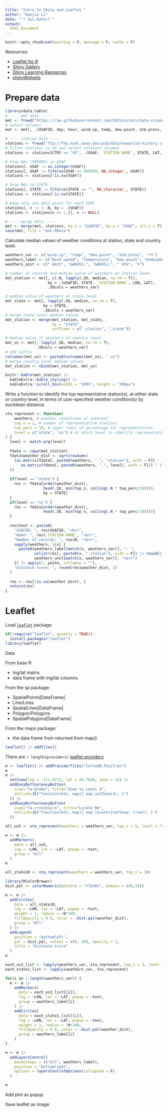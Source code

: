 ```yaml
---
title: "Intro to Shiny and Leaflet "
author: "Haojia Li"
date: "`r Sys.Date()`"
output: 
  html_document
---
```


```r
knitr::opts_chunk$set(warning = F, message = F, cache = F)
```

Resources:

* [Leaflet for R](https://rstudio.github.io/leaflet/)
* [Shiny Gallery](https://shiny.rstudio.com/gallery/)
* [Shiny Learning Resources](https://shiny.rstudio.com/tutorial/)
* [shinyWidgets](https://shinyapps.dreamrs.fr/shinyWidgets/)

# Prepare data

```r
library(data.table)
# ---- met data ----
met <- fread("https://raw.githubusercontent.com/USCbiostats/data-science-data/master/02_met/met_all.gz")
# select columns
met <- met[, .(USAFID, day, hour, wind.sp, temp, dew.point, atm.press, rh)]

# ---- station data ----
stations <- fread("ftp://ftp.ncdc.noaa.gov/pub/data/noaa/isd-history.csv")
# filter stations in US and select relevant columns
stations <- stations[CTRY == "US", .(USAF, `STATION NAME`, STATE, LAT, LON)]

# drop NAs (999999) in USAF
stations[, USAF := as.integer(USAF)]
stations[, USAF := fifelse(USAF == 999999, NA_integer_, USAF)]
stations <- stations[!is.na(USAF)]

# drop NAs in STATE
stations[, STATE := fifelse(STATE == "", NA_character_, STATE)]
stations <- stations[!is.na(STATE)]

# keep only one data point for each USAF
stations[, n := 1:.N, by = .(USAF)]
stations <- stations[n == 1,][, n := NULL]

# ---- merge data ----
met <- merge(met, stations, by.x = "USAFID", by.y = "USAF", all.x = T)
save(met, file = "met.RData")
```

Calculate median values of weather conditions at station, state and country level.

```r
weathers_var <- c("wind.sp", "temp", "dew.point", "atm.press", "rh")
weathers_label <- c("Wind speed", "Temperature", "Dew point", "Atmospheric pressure", "Relative humidity")
weathers_unit <- c(" km/h", "&#8451;", "&#8451;", " hPa", "%")

# number of records and median value of weathers at station level
met_station <- met[, c(.N, lapply(.SD, median, na.rm = T)), 
                   by = .(USAFID, STATE, `STATION NAME`, LON, LAT), 
                   .SDcols = weathers_var]

# median value of weathers at state level
met_state <- met[, lapply(.SD, median, na.rm = T), 
                 by = STATE, 
                 .SDcols = weathers_var]
# merge state-level median values
met_station <- merge(met_station, met_state, 
                     by = "STATE", 
                     suffixes = c(".station", ".state"))

# median value of weathers at country level
met_us <- met[, lapply(.SD, median, na.rm = T), 
              .SDcols = weathers_var]
# add suffix
colnames(met_us) <- paste0(colnames(met_us), ".us")
# merge country-level median values
met_station <- cbind(met_station, met_us)

knitr::kable(met_station) |>
  kableExtra::kable_styling() |>
  kableExtra::scroll_box(width = "100%", height = "300px")
```

Write a function to identify the top representative station(s), at either state or country level, in terms of user-specified weather condition(s) by euclidean distance.

```r
sta_represent <- function(
    weathers, # weather conditions of interest
    top_n = 1, # number of representative stations
    top_perc = 10, # upper limit of percentage for representatives
    level = c("state", "us") # at which level to identify representatives
) {
  level <- match.arg(level)
  
  fdata <- copy(met_station)
  fdata$weather_dist <- sqrt(rowSums(
    (as.matrix(fdata[, paste0(weathers, ".", "station"), with = F]) - 
       as.matrix(fdata[, paste0(weathers, ".", level), with = F])) ^ 2,
  ))
  
  if(level == "state") {
    res <- fdata[order(weather_dist), 
                 head(.SD, min(top_n, ceiling(.N * top_perc/100))), 
                 by = STATE]
  }
  if(level == "us") {
    res <- fdata[order(weather_dist), 
                 head(.SD, min(top_n, ceiling(.N * top_perc/100)))]
  }
  
  res$text <- paste0(
    "USAFID: ", res$USAFID, "<br>", 
    "Name: ", res$`STATION NAME`, "<br>",
    "Number of records: ", res$N, "<br>",
    sapply(weathers, \(x) {
      paste0(weathers_label[match(x, weathers_var)], ": ",
             unlist(res[, paste0(x, ".station"), with = F]) |> round(1),
             weathers_unit[match(x, weathers_var)], "<br>")
    }) |> apply(1, paste, collapse = ""),
    "Distance score: ", round(res$weather_dist, 1)
  )
  
  res <- res[!is.na(weather_dist), ]
  return(res)
}
```

# Leaflet

Load [`leaflet`](https://rstudio.github.io/leaflet/) package.

```r
if(!require("leaflet", quietly = TRUE)) 
  install.packages("leaflet")
library(leaflet)
```

Data

From base R:

- lng/lat matrix
- data frame with lng/lat columns

From the sp package:

- SpatialPoints[DataFrame]
- Line/Lines
- SpatialLines[DataFrame]
- Polygon/Polygons
- SpatialPolygons[DataFrame]

From the maps package:

- the data frame from returned from map()

```r
leaflet() |> addTiles()
```

There are `r length(providers)` [leaflet providers](https://leaflet-extras.github.io/leaflet-providers/preview/)

```r
m <- leaflet() |> addProviderTiles("CartoDB.Positron")
m
m |> 
  setView(lng = -111.8272, lat = 40.7648, zoom = 16) |>
  addEasyButton(easyButton(
    icon="fa-globe", title="Zoom to Level 4",
    onClick=JS("function(btn, map){ map.setZoom(4); }")
  )) |>
  addEasyButton(easyButton(
    icon="fa-crosshairs", title="Locate Me",
    onClick=JS("function(btn, map){ map.locate({setView: true}); }")
  ))
```


```r
all_us5 <- sta_represent(weathers = weathers_var, top_n = 5, level = "us")

m <- m |>
  addMarkers(
    data = all_us5, 
    lng = ~LON, lat = ~LAT, popup = ~text,
    group = "All"
  )
m
```

```r
all_state10 <- sta_represent(weathers = weathers_var, top_n = 10)

library(RColorBrewer)
dist.pal <- colorNumeric(palette = "YlGnBu", domain = c(0,10))

m <- m |>
  addCircles(
    data = all_state10, 
    lng = ~LON, lat = ~LAT, popup = ~text,
    weight = 1, radius = ~N*100,
    fillOpacity = 0.8, color = ~dist.pal(weather_dist), 
    group = "All"
  ) |>
  addLegend(
    position = "bottomleft", 
    pal = dist.pal, values = c(0, 10), opacity = 1, 
    title = "Distance score"
  )
m
```

```r
each_us3_list <- lapply(weathers_var, sta_represent, top_n = 3, level = "us")
each_state1_list <- lapply(weathers_var, sta_represent)

for(i in 1:length(weathers_var)) {
  m <- m |>
    addMarkers(
      data = each_us3_list[[i]], 
      lng = ~LON, lat = ~LAT, popup = ~text, 
      group = weathers_label[i]
    ) |>
    addCircles(
      data = each_state1_list[[i]], 
      lng = ~LON, lat = ~LAT, popup = ~text, 
      weight = 1, radius = ~N*100, 
      fillOpacity = 0.8, color = ~dist.pal(weather_dist), 
      group = weathers_label[i]
    )
}  

m <- m |>
  addLayersControl(
    baseGroups = c("All", weathers_label), 
    position = "bottomright",
    options = layersControlOptions(collapsed = F)
  )

m
```

Add plot as popup

Save leaflet as image

